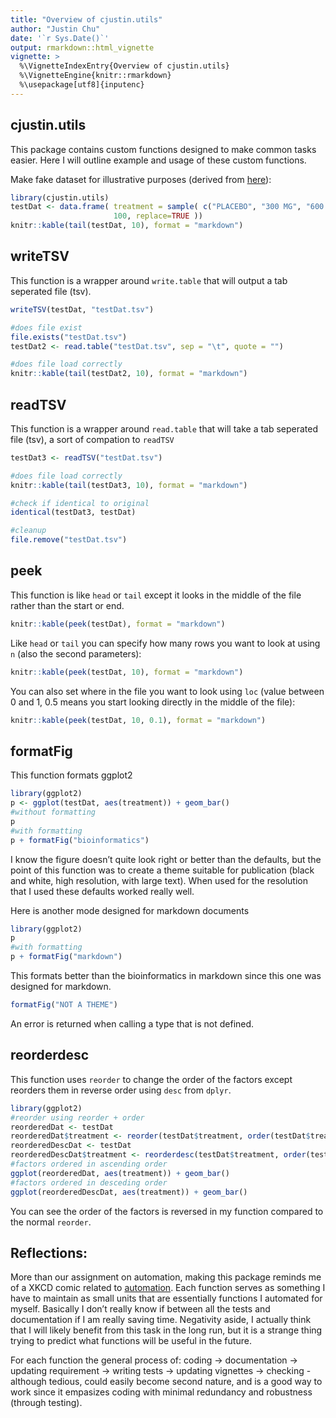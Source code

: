 ```yaml
---
title: "Overview of cjustin.utils"
author: "Justin Chu"
date: '`r Sys.Date()`'
output: rmarkdown::html_vignette
vignette: >
  %\VignetteIndexEntry{Overview of cjustin.utils}
  %\VignetteEngine{knitr::rmarkdown}
  %\usepackage[utf8]{inputenc}
---
```


cjustin.utils
-------

This package contains custom functions designed to make common tasks easier. Here I will outline example and usage of these custom functions.

Make fake dataset for illustrative purposes (derived from [here](http://svitsrv25.epfl.ch/R-doc/library/gdata/html/reorder.html)):
```r
library(cjustin.utils)
testDat <- data.frame( treatment = sample( c("PLACEBO", "300 MG", "600 MG", "1200 MG"),
                       100, replace=TRUE ))
knitr::kable(tail(testDat, 10), format = "markdown")
```

## writeTSV
This function is a wrapper around `write.table` that will output a tab seperated file (tsv).

```r
writeTSV(testDat, "testDat.tsv")

#does file exist
file.exists("testDat.tsv")
testDat2 <- read.table("testDat.tsv", sep = "\t", quote = "")

#does file load correctly
knitr::kable(tail(testDat2, 10), format = "markdown")
```

## readTSV
This function is a wrapper around `read.table` that will take a tab seperated file (tsv), a sort of compation to `readTSV`

```r
testDat3 <- readTSV("testDat.tsv")

#does file load correctly
knitr::kable(tail(testDat3, 10), format = "markdown")

#check if identical to original
identical(testDat3, testDat)

#cleanup
file.remove("testDat.tsv")
```

## peek
This function is like `head` or `tail` except it looks in the middle of the file rather than the start or end.

```r
knitr::kable(peek(testDat), format = "markdown")
```

Like `head` or `tail` you can specify how many rows you want to look at using `n` (also the second parameters):
```r
knitr::kable(peek(testDat, 10), format = "markdown")
```

You can also set where in the file you want to look using `loc` (value between 0 and 1, 0.5 means you start looking directly in the middle of the file):
```r
knitr::kable(peek(testDat, 10, 0.1), format = "markdown")
```

## formatFig
This function formats ggplot2

```r
library(ggplot2)
p <- ggplot(testDat, aes(treatment)) + geom_bar()
#without formatting
p
#with formatting
p + formatFig("bioinformatics")
```

I know the figure doesn't quite look right or better than the defaults, but the point of this function was to create a theme suitable for publication (black and white, high resolution, with large text). When used for the resolution that I used these defaults worked really well.

Here is another mode designed for markdown documents
```r
library(ggplot2)
p
#with formatting
p + formatFig("markdown")
```

This formats better than the bioinformatics in markdown since this one was designed for markdown.

```r
formatFig("NOT A THEME")
```
An error is returned when calling a type that is not defined.

## reorderdesc
This function uses `reorder` to change the order of the factors except reorders them in reverse order using `desc` from `dplyr`.

```r
library(ggplot2)
#reorder using reorder + order
reorderedDat <- testDat
reorderedDat$treatment <- reorder(testDat$treatment, order(testDat$treatment))
reorderedDescDat <- testDat
reorderedDescDat$treatment <- reorderdesc(testDat$treatment, order(testDat$treatment))
#factors ordered in ascending order
ggplot(reorderedDat, aes(treatment)) + geom_bar()
#factors ordered in desceding order
ggplot(reorderedDescDat, aes(treatment)) + geom_bar()
```

You can see the order of the factors is reversed in my function compared to the normal `reorder`.

Reflections:
------
More than our assignment on automation, making this package reminds me of a XKCD comic related to [automation](http://xkcd.com/1319/). Each function serves as something I have to maintain as small units that are essentially functions I automated for myself. Basically I don't really know if between all the tests and documentation if I am really saving time. Negativity aside, I actually think that I will likely benefit from this task in the long run, but it is a strange thing trying to predict what functions will be useful in the future.

For each function the general process of: coding -> documentation -> updating requirement -> writing tests -> updating vignettes -> checking - although tedious, could easily become second nature, and is a good way to work since it empasizes coding with minimal redundancy and robustness (through testing).